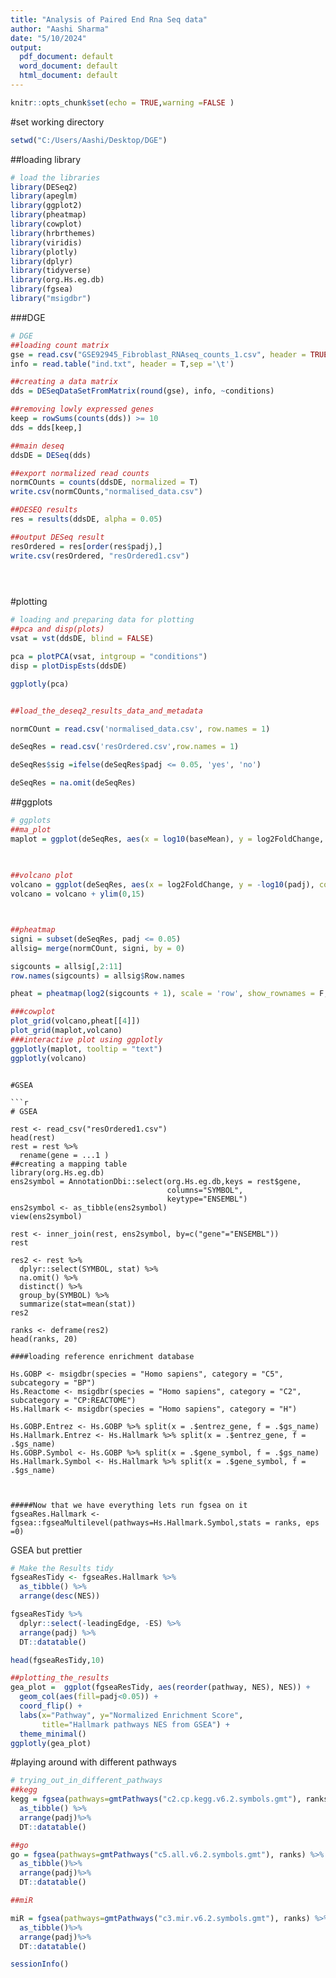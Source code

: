 ---
title: "Analysis of Paired End Rna Seq data"
author: "Aashi Sharma"
date: "5/10/2024"
output:
  pdf_document: default
  word_document: default
  html_document: default
---

```{r setup, include=FALSE}
knitr::opts_chunk$set(echo = TRUE,warning =FALSE )
```

#set working directory

```{r,message=FALSE,warning=FALSE}
setwd("C:/Users/Aashi/Desktop/DGE")
```

##loading library

```{r,message=FALSE,warning=FALSE}
# load the libraries    
library(DESeq2)
library(apeglm)
library(ggplot2)
library(pheatmap)
library(cowplot)
library(hrbrthemes)
library(viridis)
library(plotly)
library(dplyr)
library(tidyverse)
library(org.Hs.eg.db)
library(fgsea)
library("msigdbr")
```

###DGE

```{r,message=FALSE,warning=FALSE}
# DGE
##loading count matrix
gse = read.csv("GSE92945_Fibroblast_RNAseq_counts_1.csv", header = TRUE, row.names = 1)
info = read.table("ind.txt", header = T,sep ='\t') 

##creating a data matrix  
dds = DESeqDataSetFromMatrix(round(gse), info, ~conditions)

##removing lowly expressed genes
keep = rowSums(counts(dds)) >= 10
dds = dds[keep,]

##main deseq
ddsDE = DESeq(dds)

##export normalized read counts
normCOunts = counts(ddsDE, normalized = T)
write.csv(normCOunts,"normalised_data.csv")

##DESEQ results
res = results(ddsDE, alpha = 0.05)

##output DESeq result
resOrdered = res[order(res$padj),]
write.csv(resOrdered, "resOrdered1.csv")


  
```

#plotting

```{r}
# loading and preparing data for plotting 
##pca and disp(plots)
vsat = vst(ddsDE, blind = FALSE)

pca = plotPCA(vsat, intgroup = "conditions")
disp = plotDispEsts(ddsDE)

ggplotly(pca)


##load_the_deseq2_results_data_and_metadata  

normCOunt = read.csv('normalised_data.csv', row.names = 1)

deSeqRes = read.csv('resOrdered.csv',row.names = 1)

deSeqRes$sig =ifelse(deSeqRes$padj <= 0.05, 'yes', 'no')

deSeqRes = na.omit(deSeqRes)
```

##ggplots

```{r,message=FALSE}
# ggplots
##ma_plot 
maplot = ggplot(deSeqRes, aes(x = log10(baseMean), y = log2FoldChange, color = sig)) + geom_point(alpha = 0.7)+scale_size(range = c(1.4, 19), name = "MA PLOT")+ scale_color_viridis(discrete = TRUE, guide=FALSE)+theme_ipsum()+theme(legend.position = "none")
  
 

##volcano plot 
volcano = ggplot(deSeqRes, aes(x = log2FoldChange, y = -log10(padj), color = sig)) + geom_point(alpha = 0.7)+scale_size(range = c(1.9, 20), name = "MA PLOT")+ scale_color_viridis(discrete = TRUE, guide=FALSE)+theme_ipsum()+theme(legend.position = "none")
volcano = volcano + ylim(0,15)



##pheatmap
signi = subset(deSeqRes, padj <= 0.05)
allsig= merge(normCOunt, signi, by = 0)

sigcounts = allsig[,2:11]
row.names(sigcounts) = allsig$Row.names 
```
```{r,warning=FALSE}
pheat = pheatmap(log2(sigcounts + 1), scale = 'row', show_rownames = F, treeheight_row = 0, treeheight_col = 0)

###cowplot
plot_grid(volcano,pheat[[4]])
plot_grid(maplot,volcano)
###interactive plot using ggplotly 
ggplotly(maplot, tooltip = "text")
ggplotly(volcano)

```


```

#GSEA

```{r,message=FALSE }
# GSEA
 
rest <- read_csv("resOrdered1.csv")
head(rest)
rest = rest %>%
  rename(gene = ...1 )
##creating a mapping table
library(org.Hs.eg.db)
ens2symbol = AnnotationDbi::select(org.Hs.eg.db,keys = rest$gene, 
                                   columns="SYMBOL",
                                   keytype="ENSEMBL")
ens2symbol <- as_tibble(ens2symbol)
view(ens2symbol)

rest <- inner_join(rest, ens2symbol, by=c("gene"="ENSEMBL"))
rest

res2 <- rest %>% 
  dplyr::select(SYMBOL, stat) %>% 
  na.omit() %>% 
  distinct() %>% 
  group_by(SYMBOL) %>% 
  summarize(stat=mean(stat))
res2

ranks <- deframe(res2)
head(ranks, 20)

####loading reference enrichment database 

Hs.GOBP <- msigdbr(species = "Homo sapiens", category = "C5", subcategory = "BP")
Hs.Reactome <- msigdbr(species = "Homo sapiens", category = "C2", subcategory = "CP:REACTOME")
Hs.Hallmark <- msigdbr(species = "Homo sapiens", category = "H")

Hs.GOBP.Entrez <- Hs.GOBP %>% split(x = .$entrez_gene, f = .$gs_name)
Hs.Hallmark.Entrez <- Hs.Hallmark %>% split(x = .$entrez_gene, f = .$gs_name)
Hs.GOBP.Symbol <- Hs.GOBP %>% split(x = .$gene_symbol, f = .$gs_name)
Hs.Hallmark.Symbol <- Hs.Hallmark %>% split(x = .$gene_symbol, f = .$gs_name)



#####Now that we have everything lets run fgsea on it  
fgseaRes.Hallmark <- fgsea::fgseaMultilevel(pathways=Hs.Hallmark.Symbol,stats = ranks, eps =0)
```

GSEA but prettier

```{r}
# Make the Results tidy
fgseaResTidy <- fgseaRes.Hallmark %>%
  as_tibble() %>%
  arrange(desc(NES))

fgseaResTidy %>% 
  dplyr::select(-leadingEdge, -ES) %>% 
  arrange(padj) %>% 
  DT::datatable()

head(fgseaResTidy,10)

##plotting_the_results 
gea_plot =  ggplot(fgseaResTidy, aes(reorder(pathway, NES), NES)) +
  geom_col(aes(fill=padj<0.05)) +
  coord_flip() +
  labs(x="Pathway", y="Normalized Enrichment Score",
       title="Hallmark pathways NES from GSEA") + 
  theme_minimal()
ggplotly(gea_plot)  

```

#playing around with different pathways

```{r,warning=FALSE}
# trying_out_in_different_pathways
##kegg
kegg = fgsea(pathways=gmtPathways("c2.cp.kegg.v6.2.symbols.gmt"), ranks) %>% 
  as_tibble() %>% 
  arrange(padj)%>%
  DT::datatable()

##go
go = fgsea(pathways=gmtPathways("c5.all.v6.2.symbols.gmt"), ranks) %>%
  as_tibble()%>%
  arrange(padj)%>%
  DT::datatable()

##miR

miR = fgsea(pathways=gmtPathways("c3.mir.v6.2.symbols.gmt"), ranks) %>%
  as_tibble()%>%
  arrange(padj)%>%
  DT::datatable()

sessionInfo()
```